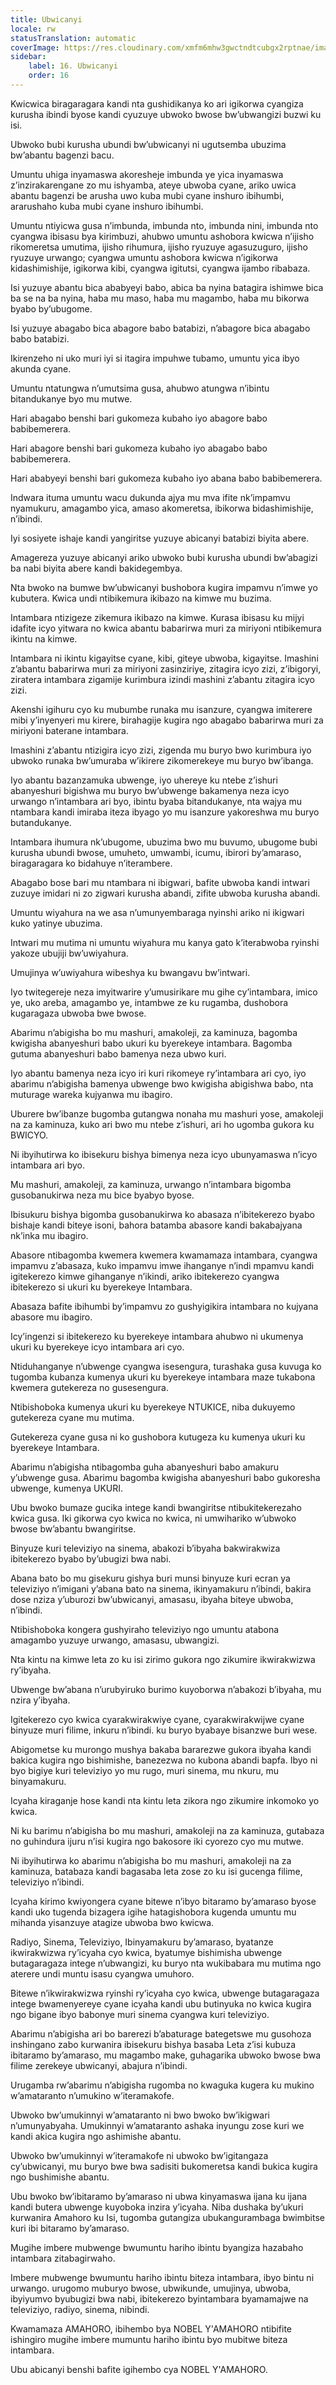 ```yaml
---
title: Ubwicanyi
locale: rw
statusTranslation: automatic
coverImage: https://res.cloudinary.com/xmfm6mhw3gwctndtcubgx2rptnae/image/upload/v1740337243/small_cover_educacion_fundamental_a051170f1c.webp
sidebar:
    label: 16. Ubwicanyi
    order: 16
---
```

Kwicwica biragaragara kandi nta gushidikanya ko ari igikorwa cyangiza kurusha ibindi byose kandi cyuzuye ubwoko bwose bw’ubwangizi buzwi ku isi.

Ubwoko bubi kurusha ubundi bw’ubwicanyi ni ugutsemba ubuzima bw’abantu bagenzi bacu.

Umuntu uhiga inyamaswa akoresheje imbunda ye yica inyamaswa z’inzirakarengane zo mu ishyamba, ateye ubwoba cyane, ariko uwica abantu bagenzi be arusha uwo kuba mubi cyane inshuro ibihumbi, ararushaho kuba mubi cyane inshuro ibihumbi.

Umuntu ntiyicwa gusa n’imbunda, imbunda nto, imbunda nini, imbunda nto cyangwa ibisasu bya kirimbuzi, ahubwo umuntu ashobora kwicwa n’ijisho rikomeretsa umutima, ijisho rihumura, ijisho ryuzuye agasuzuguro, ijisho ryuzuye urwango; cyangwa umuntu ashobora kwicwa n’igikorwa kidashimishije, igikorwa kibi, cyangwa igitutsi, cyangwa ijambo ribabaza.

Isi yuzuye abantu bica ababyeyi babo, abica ba nyina batagira ishimwe bica ba se na ba nyina, haba mu maso, haba mu magambo, haba mu bikorwa byabo by’ubugome.

Isi yuzuye abagabo bica abagore babo batabizi, n’abagore bica abagabo babo batabizi.

Ikirenzeho ni uko muri iyi si itagira impuhwe tubamo, umuntu yica ibyo akunda cyane.

Umuntu ntatungwa n’umutsima gusa, ahubwo atungwa n’ibintu bitandukanye byo mu mutwe.

Hari abagabo benshi bari gukomeza kubaho iyo abagore babo babibemerera.

Hari abagore benshi bari gukomeza kubaho iyo abagabo babo babibemerera.

Hari ababyeyi benshi bari gukomeza kubaho iyo abana babo babibemerera.

Indwara ituma umuntu wacu dukunda ajya mu mva ifite nk’impamvu nyamukuru, amagambo yica, amaso akomeretsa, ibikorwa bidashimishije, n’ibindi.

Iyi sosiyete ishaje kandi yangiritse yuzuye abicanyi batabizi biyita abere.

Amagereza yuzuye abicanyi ariko ubwoko bubi kurusha ubundi bw’abagizi ba nabi biyita abere kandi bakidegembya.

Nta bwoko na bumwe bw’ubwicanyi bushobora kugira impamvu n’imwe yo kubutera. Kwica undi ntibikemura ikibazo na kimwe mu buzima.

Intambara ntizigeze zikemura ikibazo na kimwe. Kurasa ibisasu ku mijyi idafite icyo yitwara no kwica abantu babarirwa muri za miriyoni ntibikemura ikintu na kimwe.

Intambara ni ikintu kigayitse cyane, kibi, giteye ubwoba, kigayitse. Imashini z’abantu babarirwa muri za miriyoni zasinziriye, zitagira icyo zizi, z’ibigoryi, ziratera intambara zigamije kurimbura izindi mashini z’abantu zitagira icyo zizi.

Akenshi igihuru cyo ku mubumbe runaka mu isanzure, cyangwa imiterere mibi y’inyenyeri mu kirere, birahagije kugira ngo abagabo babarirwa muri za miriyoni baterane intambara.

Imashini z’abantu ntizigira icyo zizi, zigenda mu buryo bwo kurimbura iyo ubwoko runaka bw’umuraba w’ikirere zikomerekeye mu buryo bw’ibanga.

Iyo abantu bazanzamuka ubwenge, iyo uhereye ku ntebe z’ishuri abanyeshuri bigishwa mu buryo bw’ubwenge bakamenya neza icyo urwango n’intambara ari byo, ibintu byaba bitandukanye, nta wajya mu ntambara kandi imiraba iteza ibyago yo mu isanzure yakoreshwa mu buryo butandukanye.

Intambara ihumura nk’ubugome, ubuzima bwo mu buvumo, ubugome bubi kurusha ubundi bwose, umuheto, umwambi, icumu, ibirori by’amaraso, biragaragara ko bidahuye n’iterambere.

Abagabo bose bari mu ntambara ni ibigwari, bafite ubwoba kandi intwari zuzuye imidari ni zo zigwari kurusha abandi, zifite ubwoba kurusha abandi.

Umuntu wiyahura na we asa n’umunyembaraga nyinshi ariko ni ikigwari kuko yatinye ubuzima.

Intwari mu mutima ni umuntu wiyahura mu kanya gato k’iterabwoba ryinshi yakoze ubujiji bw’uwiyahura.

Umujinya w’uwiyahura wibeshya ku bwangavu bw’intwari.

Iyo twitegereje neza imyitwarire y’umusirikare mu gihe cy’intambara, imico ye, uko areba, amagambo ye, intambwe ze ku rugamba, dushobora kugaragaza ubwoba bwe bwose.

Abarimu n’abigisha bo mu mashuri, amakoleji, za kaminuza, bagomba kwigisha abanyeshuri babo ukuri ku byerekeye intambara. Bagomba gutuma abanyeshuri babo bamenya neza ubwo kuri.

Iyo abantu bamenya neza icyo iri kuri rikomeye ry’intambara ari cyo, iyo abarimu n’abigisha bamenya ubwenge bwo kwigisha abigishwa babo, nta muturage wareka kujyanwa mu ibagiro.

Uburere bw’ibanze bugomba gutangwa nonaha mu mashuri yose, amakoleji na za kaminuza, kuko ari bwo mu ntebe z’ishuri, ari ho ugomba gukora ku BWICYO.

Ni ibyihutirwa ko ibisekuru bishya bimenya neza icyo ubunyamaswa n’icyo intambara ari byo.

Mu mashuri, amakoleji, za kaminuza, urwango n’intambara bigomba gusobanukirwa neza mu bice byabyo byose.

Ibisukuru bishya bigomba gusobanukirwa ko abasaza n’ibitekerezo byabo bishaje kandi biteye isoni, bahora batamba abasore kandi bakabajyana nk’inka mu ibagiro.

Abasore ntibagomba kwemera kwemera kwamamaza intambara, cyangwa impamvu z’abasaza, kuko impamvu imwe ihanganye n’indi mpamvu kandi igitekerezo kimwe gihanganye n’ikindi, ariko ibitekerezo cyangwa ibitekerezo si ukuri ku byerekeye Intambara.

Abasaza bafite ibihumbi by’impamvu zo gushyigikira intambara no kujyana abasore mu ibagiro.

Icy’ingenzi si ibitekerezo ku byerekeye intambara ahubwo ni ukumenya ukuri ku byerekeye icyo intambara ari cyo.

Ntiduhanganye n’ubwenge cyangwa isesengura, turashaka gusa kuvuga ko tugomba kubanza kumenya ukuri ku byerekeye intambara maze tukabona kwemera gutekereza no gusesengura.

Ntibishoboka kumenya ukuri ku byerekeye NTUKICE, niba dukuyemo gutekereza cyane mu mutima.

Gutekereza cyane gusa ni ko gushobora kutugeza ku kumenya ukuri ku byerekeye Intambara.

Abarimu n’abigisha ntibagomba guha abanyeshuri babo amakuru y’ubwenge gusa. Abarimu bagomba kwigisha abanyeshuri babo gukoresha ubwenge, kumenya UKURI.

Ubu bwoko bumaze gucika intege kandi bwangiritse ntibukitekerezaho kwica gusa. Iki gikorwa cyo kwica no kwica, ni umwihariko w’ubwoko bwose bw’abantu bwangiritse.

Binyuze kuri televiziyo na sinema, abakozi b’ibyaha bakwirakwiza ibitekerezo byabo by’ubugizi bwa nabi.

Abana bato bo mu gisekuru gishya buri munsi binyuze kuri ecran ya televiziyo n’imigani y’abana bato na sinema, ikinyamakuru n’ibindi, bakira dose nziza y’uburozi bw’ubwicanyi, amasasu, ibyaha biteye ubwoba, n’ibindi.

Ntibishoboka kongera gushyiraho televiziyo ngo umuntu atabona amagambo yuzuye urwango, amasasu, ubwangizi.

Nta kintu na kimwe leta zo ku isi zirimo gukora ngo zikumire ikwirakwizwa ry’ibyaha.

Ubwenge bw’abana n’urubyiruko burimo kuyoborwa n’abakozi b’ibyaha, mu nzira y’ibyaha.

Igitekerezo cyo kwica cyarakwirakwiye cyane, cyarakwirakwijwe cyane binyuze muri filime, inkuru n’ibindi. ku buryo byabaye bisanzwe buri wese.

Abigometse ku murongo mushya bakaba bararezwe gukora ibyaha kandi bakica kugira ngo bishimishe, banezezwa no kubona abandi bapfa. Ibyo ni byo bigiye kuri televiziyo yo mu rugo, muri sinema, mu nkuru, mu binyamakuru.

Icyaha kiraganje hose kandi nta kintu leta zikora ngo zikumire inkomoko yo kwica.

Ni ku barimu n’abigisha bo mu mashuri, amakoleji na za kaminuza, gutabaza no guhindura ijuru n’isi kugira ngo bakosore iki cyorezo cyo mu mutwe.

Ni ibyihutirwa ko abarimu n’abigisha bo mu mashuri, amakoleji na za kaminuza, batabaza kandi bagasaba leta zose zo ku isi gucenga filime, televiziyo n’ibindi.

Icyaha kirimo kwiyongera cyane bitewe n’ibyo bitaramo by’amaraso byose kandi uko tugenda bizagera igihe hatagishobora kugenda umuntu mu mihanda yisanzuye atagize ubwoba bwo kwicwa.

Radiyo, Sinema, Televiziyo, Ibinyamakuru by’amaraso, byatanze ikwirakwizwa ry’icyaha cyo kwica, byatumye bishimisha ubwenge butagaragaza intege n’ubwangizi, ku buryo nta wukibabara mu mutima ngo aterere undi muntu isasu cyangwa umuhoro.

Bitewe n’ikwirakwizwa ryinshi ry’icyaha cyo kwica, ubwenge butagaragaza intege bwamenyereye cyane icyaha kandi ubu butinyuka no kwica kugira ngo bigane ibyo babonye muri sinema cyangwa kuri televiziyo.

Abarimu n’abigisha ari bo barerezi b’abaturage bategetswe mu gusohoza inshingano zabo kurwanira ibisekuru bishya basaba Leta z’isi kubuza ibitaramo by’amaraso, mu magambo make, guhagarika ubwoko bwose bwa filime zerekeye ubwicanyi, abajura n’ibindi.

Urugamba rw’abarimu n’abigisha rugomba no kwaguka kugera ku mukino w’amataranto n’umukino w’iteramakofe.

Ubwoko bw’umukinnyi w’amataranto ni bwo bwoko bw’ikigwari n’umunyabyaha. Umukinnyi w’amataranto ashaka inyungu zose kuri we kandi akica kugira ngo ashimishe abantu.

Ubwoko bw’umukinnyi w’iteramakofe ni ubwoko bw’igitangaza cy’ubwicanyi, mu buryo bwe bwa sadisiti bukomeretsa kandi bukica kugira ngo bushimishe abantu.

Ubu bwoko bw’ibitaramo by’amaraso ni ubwa kinyamaswa ijana ku ijana kandi butera ubwenge kuyoboka inzira y’icyaha. Niba dushaka by’ukuri kurwanira Amahoro ku Isi, tugomba gutangiza ubukangurambaga bwimbitse kuri ibi bitaramo by’amaraso.

Mugihe imbere mubwenge bwumuntu hariho ibintu byangiza hazabaho intambara zitabagirwaho.

Imbere mubwenge bwumuntu hariho ibintu biteza intambara, ibyo bintu ni urwango. urugomo muburyo bwose, ubwikunde, umujinya, ubwoba, ibyiyumvo byubugizi bwa nabi, ibitekerezo byintambara byamamajwe na televiziyo, radiyo, sinema, nibindi.

Kwamamaza AMAHORO, ibihembo bya NOBEL Y'AMAHORO ntibifite ishingiro mugihe imbere mumuntu hariho ibintu byo mubitwe biteza intambara.

Ubu abicanyi benshi bafite igihembo cya NOBEL Y'AMAHORO.

